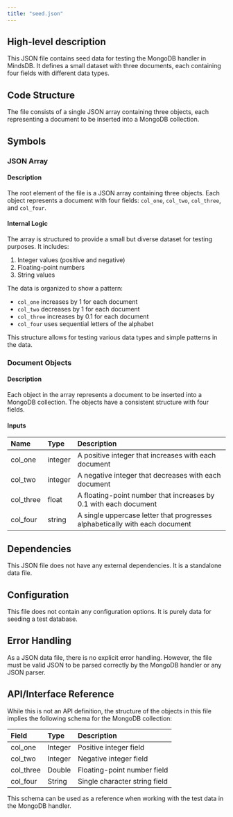 ```yaml
---
title: "seed.json"
---
```


## High-level description
This JSON file contains seed data for testing the MongoDB handler in MindsDB. It defines a small dataset with three documents, each containing four fields with different data types.

## Code Structure
The file consists of a single JSON array containing three objects, each representing a document to be inserted into a MongoDB collection.

## Symbols

### JSON Array
#### Description
The root element of the file is a JSON array containing three objects. Each object represents a document with four fields: `col_one`, `col_two`, `col_three`, and `col_four`.

#### Internal Logic
The array is structured to provide a small but diverse dataset for testing purposes. It includes:
1. Integer values (positive and negative)
2. Floating-point numbers
3. String values

The data is organized to show a pattern:
- `col_one` increases by 1 for each document
- `col_two` decreases by 1 for each document
- `col_three` increases by 0.1 for each document
- `col_four` uses sequential letters of the alphabet

This structure allows for testing various data types and simple patterns in the data.

### Document Objects
#### Description
Each object in the array represents a document to be inserted into a MongoDB collection. The objects have a consistent structure with four fields.

#### Inputs
| Name | Type | Description |
|:-----|:-----|:------------|
| col_one | integer | A positive integer that increases with each document |
| col_two | integer | A negative integer that decreases with each document |
| col_three | float | A floating-point number that increases by 0.1 with each document |
| col_four | string | A single uppercase letter that progresses alphabetically with each document |

## Dependencies
This JSON file does not have any external dependencies. It is a standalone data file.

## Configuration
This file does not contain any configuration options. It is purely data for seeding a test database.

## Error Handling
As a JSON data file, there is no explicit error handling. However, the file must be valid JSON to be parsed correctly by the MongoDB handler or any JSON parser.

## API/Interface Reference
While this is not an API definition, the structure of the objects in this file implies the following schema for the MongoDB collection:

| Field | Type | Description |
|:------|:-----|:------------|
| col_one | Integer | Positive integer field |
| col_two | Integer | Negative integer field |
| col_three | Double | Floating-point number field |
| col_four | String | Single character string field |

This schema can be used as a reference when working with the test data in the MongoDB handler.